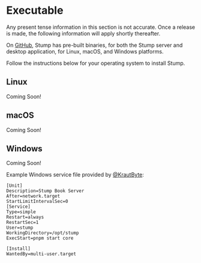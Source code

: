 
# Executable

<Callout emoji="☢️">
	Any present tense information in this section is not accurate. Once a release is made, the
	following information will apply shortly thereafter.
</Callout>

On [GitHub](https://github.com/aaronleopold/stump/releases), Stump has pre-built binaries, for both the Stump server and desktop application, for Linux, macOS, and Windows platforms.

Follow the instructions below for your operating system to install Stump.

## Linux

Coming Soon!

## macOS

Coming Soon!

## Windows

Coming Soon!

Example Windows service file provided by [@KrautByte](https://github.com/KrautByte):

```
[Unit]
Description=Stump Book Server
After=network.target
StartLimitIntervalSec=0
[Service]
Type=simple
Restart=always
RestartSec=1
User=stump
WorkingDirectory=/opt/stump
ExecStart=pnpm start core

[Install]
WantedBy=multi-user.target
```

